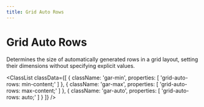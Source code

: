 ```yaml
---
title: Grid Auto Rows
---
```



# Grid Auto Rows

Determines the size of automatically generated rows in a grid layout, setting their dimensions without specifying explicit values.

<ClassList
  classData={[
    {
        className: 'gar-min',
        properties: [
            'grid-auto-rows: min-content;'
        ]
    },
    {
        className: 'gar-max',
        properties: [
            'grid-auto-rows: max-content;'
        ]
    },
    {
        className: 'gar-auto',
        properties: [
            'grid-auto-rows: auto;'
        ]
    }
  ]}
/>